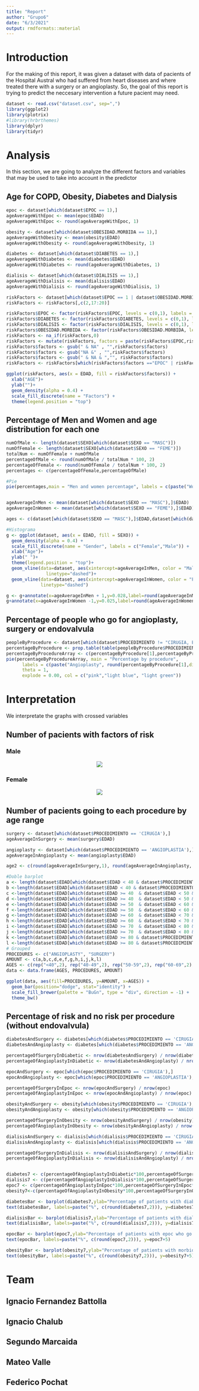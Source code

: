 ```yaml
---
title: "Report"
author: "Grupo6"
date: "6/3/2021"
output: rmdformats::material
---
```

# Introduction
For the making of this report, it was given a dataset with data of pacients of the Hospital Austral who had suffered from heart diseases and where treated there with a surgery or an angioplasty. So, the goal of this report is trying to predict the neccesary intervention a future pacient may need.

```r
dataset <- read.csv("dataset.csv", sep=",")
library(ggplot2)
library(plotrix)
#library(hrbrthemes)
library(dplyr)
library(tidyr)
```

# Analysis
In this section, we are going to analyze the different factors and variables that may be used to take into account in the predictor

## Age for COPD, Obesity, Diabetes and Dialysis
```r
epoc <- dataset[which(dataset$EPOC == 1),]
ageAverageWithEpoc <- mean(epoc$EDAD)
ageAverageWithEpoc <- round(ageAverageWithEpoc, 1)

obesity <- dataset[which(dataset$OBESIDAD.MORBIDA == 1),]
ageAverageWithObesity <- mean(obesity$EDAD)
ageAverageWithObesity <- round(ageAverageWithObesity, 1)

diabetes <- dataset[which(dataset$DIABETES == 1),]
ageAverageWithDiabetes <- mean(diabetes$EDAD)
ageAverageWithDiabetes <- round(ageAverageWithDiabetes, 1)

dialisis <- dataset[which(dataset$DIALISIS == 1),]
ageAverageWithDialisis <- mean(dialisis$EDAD)
ageAverageWithDialisis <- round(ageAverageWithDialisis, 1)

riskFactors <- dataset[which(dataset$EPOC == 1 | dataset$OBESIDAD.MORBIDA == 1 | dataset$DIABETES == 1 | dataset$DIALISIS == 1),]
riskFactors <- riskFactors[,c(2,17:20)]

riskFactors$EPOC <- factor(riskFactors$EPOC, levels = c(0,1), labels = c(0, "EPOC"))
riskFactors$DIABETES <- factor(riskFactors$DIABETES, levels = c(0,1), labels = c(0, "DIABETES"))
riskFactors$DIALISIS <- factor(riskFactors$DIALISIS, levels = c(0,1), labels = c(0, "DIALISIS"))
riskFactors$OBESIDAD.MORBIDA <- factor(riskFactors$OBESIDAD.MORBIDA, levels = c(0,1), labels = c(0, "OBESIDAD.MORBIDA"))
riskFactors <- na_if(riskFactors,0)
riskFactors <- mutate(riskFactors, factors = paste(riskFactors$EPOC,riskFactors$DIABETES,riskFactors$DIALISIS,riskFactors$OBESIDAD.MORBIDA, sep = " & "))
riskFactors$factors <- gsub(" & NA" , "",riskFactors$factors)
riskFactors$factors <- gsub("NA &" , "",riskFactors$factors)
riskFactors$factors <- gsub(" & NA & ","", riskFactors$factors)
riskFactors <- riskFactors[which(riskFactors$factors =="EPOC" | riskFactors$factors ==" DIABETES" | riskFactors$factors ==" DIALISIS" | riskFactors$factors ==" OBESIDAD.MORBIDA"),]

ggplot(riskFactors, aes(x = EDAD, fill = riskFactors$factors)) +
  xlab("AGE")+
  ylab("")+
  geom_density(alpha = 0.4) +
  scale_fill_discrete(name = "Factors") +
  theme(legend.position = "top")

```

## Percentage of Men and Women and age distribution for each one
```r
numOfMale <- length(dataset$SEXO[which(dataset$SEXO == "MASC")])
numOfFemale <- length(dataset$SEXO[which(dataset$SEXO == "FEME")])
totalNum <- numOfFemale + numOfMale
percentageOfMale <- round(numOfMale / totalNum * 100, 2)
percentageOfFemale <- round(numOfFemale / totalNum * 100, 2)
percentages <- c(percentageOfFemale,percentageOfMale)

#Pie
pie(percentages,main = "Men and women percentage", labels = c(paste("Women", percentageOfFemale,"%"), paste("Men", percentageOfMale,"%")), theta = 1, explode = 0.00, col = c("pink","light blue"))


ageAverageInMen <- mean(dataset[which(dataset$SEXO == "MASC"),]$EDAD)
ageAverageInWomen <- mean(dataset[which(dataset$SEXO == "FEME"),]$EDAD)

ages <- c(dataset[which(dataset$SEXO == "MASC"),]$EDAD,dataset[which(dataset$SEXO == "FEME"),]$EDAD)

#Histograma
g <- ggplot(dataset, aes(x = EDAD, fill = SEXO)) +
  geom_density(alpha = 0.4) +
  scale_fill_discrete(name = "Gender", labels = c("Female","Male")) +
  xlab("Age")+
  ylab(" ")+
  theme(legend.position = "top")+
  geom_vline(data=dataset, aes(xintercept=ageAverageInMen, color = "Male"),
               linetype="dashed")+
  geom_vline(data=dataset, aes(xintercept=ageAverageInWomen, color = "Female"),
             linetype="dashed")

g <- g+annotate(x=ageAverageInMen + 1,y=0.028,label=round(ageAverageInMen,2),vjust=2,geom="label")
g+annotate(x=ageAverageInWomen -1,y=0.025,label=round(ageAverageInWomen,2),vjust=2,geom="label")

```

## Percentage of people who go for angioplasty, surgery or endovalvula 
```r
peopleByProcedure <- dataset[which(dataset$PROCEDIMIENTO != "CIRUGIA, ENDOVALVULA"),] 
percentageByProcedure <- prop.table(table(peopleByProcedure$PROCEDIMIENTO), NULL)*100
percentageByProcedureArray <- c(percentageByProcedure[1],percentageByProcedure[2],percentageByProcedure[3])
pie(percentageByProcedureArray, main = "Percentage by procedure",
      labels = c(paste("Angioplasty", round(percentageByProcedure[1],digits=2),"%"), paste("Surgery", round(percentageByProcedure[2],digits=2),"%"), paste("Endovalve", round(percentageByProcedure[3],digits=2),"%")),
      theta = 1,
      explode = 0.00, col = c("pink","light blue", "light green"))

```

# Interpretation
We interpretate the graphs with crossed variables

## Number of pacients with factors of risk {.tabset .unnumbered}

### Male {- .unnumbered}
<center>
  ![](./venn_diagramm.png)
  </center>

### Female {- .unnumbered}
<center>
  ![](./venn_diagramm2.png)
</center>


## Number of pacients going to each procedure by age range
```r
surgery <- dataset[which(dataset$PROCEDIMIENTO == 'CIRUGIA'),]
ageAverageInSurgery <- mean(surgery$EDAD)

angioplasty <- dataset[which(dataset$PROCEDIMIENTO == 'ANGIOPLASTIA'),]
ageAverageInAngioplasty <- mean(angioplasty$EDAD)

age2 <- c(round(ageAverageInSurgery,1), round(ageAverageInAngioplasty, 1))

#Doble barplot
a <- length(dataset$EDAD[which(dataset$EDAD < 40 & dataset$PROCEDIMIENTO == "ANGIOPLASTIA")])
b <-length(dataset$EDAD[which(dataset$EDAD < 40 & dataset$PROCEDIMIENTO == "CIRUGIA")])
c <-length(dataset$EDAD[which(dataset$EDAD >= 40  & dataset$EDAD < 50 & dataset$PROCEDIMIENTO == "ANGIOPLASTIA")])
d <-length(dataset$EDAD[which(dataset$EDAD >= 40  & dataset$EDAD < 50 & dataset$PROCEDIMIENTO == "CIRUGIA")])
e <-length(dataset$EDAD[which(dataset$EDAD >= 50  & dataset$EDAD < 60 & dataset$PROCEDIMIENTO == "ANGIOPLASTIA")])
f <-length(dataset$EDAD[which(dataset$EDAD >= 50  & dataset$EDAD < 60 & dataset$PROCEDIMIENTO == "CIRUGIA")])
g <-length(dataset$EDAD[which(dataset$EDAD >= 60  & dataset$EDAD < 70 & dataset$PROCEDIMIENTO == "ANGIOPLASTIA")])
h <-length(dataset$EDAD[which(dataset$EDAD >= 60  & dataset$EDAD < 70 & dataset$PROCEDIMIENTO == "CIRUGIA")])
i <-length(dataset$EDAD[which(dataset$EDAD >= 70  & dataset$EDAD < 80 & dataset$PROCEDIMIENTO == "ANGIOPLASTIA")])
j <-length(dataset$EDAD[which(dataset$EDAD >= 70  & dataset$EDAD < 80 & dataset$PROCEDIMIENTO == "CIRUGIA")])
k <-length(dataset$EDAD[which(dataset$EDAD >= 80 & dataset$PROCEDIMIENTO == "ANGIOPLASTIA")])
l <-length(dataset$EDAD[which(dataset$EDAD >= 80 & dataset$PROCEDIMIENTO == "CIRUGIA")])
# Grouped
PROCEDURES <- c("ANGIOPLASTY", "SURGERY")
AMOUNT <- c(a,b,c,d,e,f,g,h,i,j,k,l)
AGES <- c(rep("<40",2), rep("40-49",2), rep("50-59",2), rep("60-69",2), rep("70-79",2), rep("80+",2))
data <- data.frame(AGES, PROCEDURES, AMOUNT)

ggplot(data, aes(fill=PROCEDURES, y=AMOUNT, x=AGES)) + 
  geom_bar(position="dodge", stat="identity") +
  scale_fill_brewer(palette = "BuGn", type = "div", direction = -1) +
  theme_bw()
```



## Percentage of risk and no risk per procedure (without endovalvula)
```r
diabetesAndSurgery <- diabetes[which(diabetes$PROCEDIMIENTO == 'CIRUGIA'),]
diabetesAndAngioplasty <- diabetes[which(diabetes$PROCEDIMIENTO == 'ANGIOPLASTIA'),]

percentageOfSurgeryInDiabetic <- nrow(diabetesAndSurgery) / nrow(diabetes)
percentageOfAngioplastyInDiabetic <- nrow(diabetesAndAngioplasty) / nrow(diabetes)

epocAndSurgery <- epoc[which(epoc$PROCEDIMIENTO == 'CIRUGIA'),]
epocAndAngioplasty <- epoc[which(epoc$PROCEDIMIENTO == 'ANGIOPLASTIA'),]

percentageOfSurgeryInEpoc <- nrow(epocAndSurgery) / nrow(epoc)
percentageOfAngioplastyInEpoc <- nrow(epocAndAngioplasty) / nrow(epoc)

obesityAndSurgery <- obesity[which(obesity$PROCEDIMIENTO == 'CIRUGIA'),]
obesityAndAngioplasty <- obesity[which(obesity$PROCEDIMIENTO == 'ANGIOPLASTIA'),]

percentageOfSurgeryInObesity <- nrow(obesityAndSurgery) / nrow(obesity)
percentageOfAngioplastyInObesity <- nrow(obesityAndAngioplasty) / nrow(obesity)

dialisisAndSurgery <- dialisis[which(dialisis$PROCEDIMIENTO == 'CIRUGIA'),]
dialisisAndAngioplasty <- dialisis[which(dialisis$PROCEDIMIENTO == 'ANGIOPLASTIA'),]

percentageOfSurgeryInDialisis <- nrow(dialisisAndSurgery) / nrow(dialisis)
percentageOfAngioplastyInDialisis <- nrow(dialisisAndAngioplasty) / nrow(dialisis)


diabetes7 <- c(percentageOfAngioplastyInDiabetic*100,percentageOfSurgeryInDiabetic*100)
dialisis7 <- c(percentageOfAngioplastyInDialisis*100,percentageOfSurgeryInDialisis*100)
epoc7 <- c(percentageOfAngioplastyInEpoc*100,percentageOfSurgeryInEpoc*100)
obesity7<-c(percentageOfAngioplastyInObesity*100,percentageOfSurgeryInObesity*100)

diabetesBar <- barplot(diabetes7,ylab="Percentage of patients with diabetes who go to each procedure" , names=c("Angioplasty","Surgery"),col = c(rgb(0.3,0.1,0.4,0.6) , rgb(0.3,0.5,0.4,0.6)),ylim=c(0,100))
text(diabetesBar, labels=paste("%", c(round(diabetes7,2))), y=diabetes7+5)

dialisisBar <- barplot(dialisis7,ylab="Percentage of patients with dialisis who go to each procedure" , names=c("Angioplasty","Surgery"),col = c(rgb(0.3,0.1,0.4,0.6) , rgb(0.3,0.5,0.4,0.6)),ylim=c(0,100))
text(dialisisBar, labels=paste("%", c(round(dialisis7,2))), y=dialisis7+5)

epocBar <- barplot(epoc7,ylab="Percentage of patients with epoc who go to each procedure" , names=c("Angioplasty","Surgery"),col = c(rgb(0.3,0.1,0.4,0.6) , rgb(0.3,0.5,0.4,0.6)),ylim=c(0,100))
text(epocBar, labels=paste("%", c(round(epoc7,2))), y=epoc7+5)

obesityBar <- barplot(obesity7,ylab="Percentage of patients with morbid obesity who go to each procedure" , names=c("Angioplasty","Surgery"),col = c(rgb(0.3,0.1,0.4,0.6) , rgb(0.3,0.5,0.4,0.6)),ylim=c(0,100))
text(obesityBar, labels=paste("%", c(round(obesity7,2))), y=obesity7+5)


```

# Team

## Ignacio Fernandez Battolla

## Ignacio Chalub

## Segundo Marcaida

## Mateo Valle

## Federico Pochat


